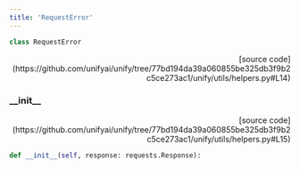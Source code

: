 ```yaml
---
title: 'RequestError'
---
```


```python
class RequestError
```

<p align="right">[source code](https://github.com/unifyai/unify/tree/77bd194da39a060855be325db3f9b2c5ce273ac1/unify/utils/helpers.py#L14)</p>



### \_\_init\_\_

<p align="right">[source code](https://github.com/unifyai/unify/tree/77bd194da39a060855be325db3f9b2c5ce273ac1/unify/utils/helpers.py#L15)</p>

```python
def __init__(self, response: requests.Response):
```


